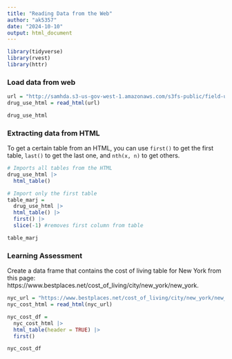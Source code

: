 ```yaml
---
title: "Reading Data from the Web"
author: "ak5357"
date: "2024-10-10"
output: html_document
---
```


```r
library(tidyverse)
library(rvest)
library(httr)
```


### Load data from web

```r
url = "http://samhda.s3-us-gov-west-1.amazonaws.com/s3fs-public/field-uploads/2k15StateFiles/NSDUHsaeShortTermCHG2015.htm"
drug_use_html = read_html(url)

drug_use_html
```


### Extracting data from HTML

To get a certain table from an HTML, you can use `first()` to get the first table, `last()` to get the last one, and `nth(x, n)` to get others.

```r
# Imports all tables from the HTML
drug_use_html |>
  html_table()

# Import only the first table
table_marj = 
  drug_use_html |> 
  html_table() |> 
  first() |> 
  slice(-1) #removes first column from table

table_marj
```


### Learning Assessment

Create a data frame that contains the cost of living table for New York from this page: https://www.bestplaces.net/cost_of_living/city/new_york/new_york.

```r
nyc_url = "https://www.bestplaces.net/cost_of_living/city/new_york/new_york"
nyc_cost_html = read_html(nyc_url)

nyc_cost_df =
  nyc_cost_html |> 
  html_table(header = TRUE) |> 
  first()

nyc_cost_df
```







